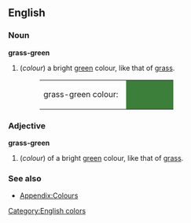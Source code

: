 ==English==

===Noun===
'''grass-green'''
#(''colour'') a bright [[green]] colour, like that of [[grass]].
#:<table><tr><td>grass-green colour: &nbsp;</td><td bgcolor="#3C7F3A" width="80">&nbsp; </td></tr></table>

===Adjective===
'''grass-green'''
#(''colour'') of a bright [[green]] colour, like that of [[grass]].

===See also===
*[[Wiktionary_Appendix:Colours|Appendix:Colours]]

[[Category:English colors]]
